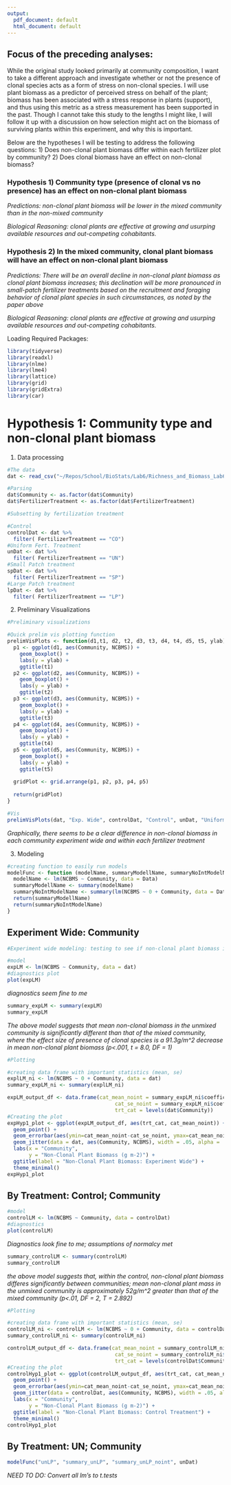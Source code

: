 ```yaml
---
output:
  pdf_document: default
  html_document: default
---
```

## Focus of the preceding analyses:
While the original study looked primarily at community composition, I want to take a different approach and investigate whether or not the presence of clonal species acts as a form of stress on non-clonal species. I will use plant biomass as a predictor of perceived stress on behalf of the plant; biomass has been associated with a stress response in plants (support), and thus using this metric as a stress measurement has been supported in the past. Though I cannot take this study to the lengths I might like, I will follow it up with a discussion on how selection might act on the biomass of surviving plants within this experiment, and why this is important. 

Below are the hypotheses I will be testing to address the following questions: 1) Does non-clonal plant biomass differ within each fertilizer plot by community? 2) Does clonal biomass have an effect on non-clonal biomass?

### Hypothesis 1) Community type (presence of clonal vs no presence) has an effect on non-clonal plant biomass

*Predictions: non-clonal plant biomass will be lower in the mixed community than in the non-mixed community*

*Biological Reasoning: clonal plants are effective at growing and usurping available resources and out-competing cohabitants.* 

### Hypothesis 2) In the mixed community, clonal plant biomass will have an effect on non-clonal plant biomass

*Predictions: There will be an overall decline in non-clonal plant biomass as clonal plant biomass increases; this declination will be more pronounced in small-patch fertilizer treatments based on the recruitment and foraging behavior of clonal plant species in such circumstances, as noted by the paper above*

*Biological Reasoning: clonal plants are effective at growing and usurping available resources and out-competing cohabitants.*

Loading Required Packages:

```r
library(tidyverse)
library(readxl)
library(nlme)
library(lme4)
library(lattice)
library(grid)
library(gridExtra)
library(car)
```

# Hypothesis 1: Community type and non-clonal plant biomass

1) Data processing

``` r
#The data
dat <- read_csv("~/Repos/School/BioStats/Lab6/Richness_and_Biomass_Lab6.csv")

#Parsing
dat$Community <- as.factor(dat$Community)
dat$FertilizerTreatment <- as.factor(dat$FertilizerTreatment)

#Subsetting by fertilization treatment

#Control
controlDat <- dat %>%
  filter( FertilizerTreatment == "CO")
#Uniform Fert. Treatment
unDat <- dat %>%
  filter( FertilizerTreatment == "UN")
#Small Patch treatment
spDat <- dat %>%
  filter( FertilizerTreatment == "SP")
#Large Patch treatment
lpDat <- dat %>%
  filter( FertilizerTreatment == "LP")
```

2) Preliminary Visualizations
```r
#Preliminary visualizations

#Quick prelim vis plotting function
prelimVisPlots <- function(d1,t1, d2, t2, d3, t3, d4, t4, d5, t5, ylab) {
  p1 <- ggplot(d1, aes(Community, NCBMS)) +
    geom_boxplot() +
    labs(y = ylab) +
    ggtitle(t1)
  p2 <- ggplot(d2, aes(Community, NCBMS)) +
    geom_boxplot() +
    labs(y = ylab) +
    ggtitle(t2)
  p3 <- ggplot(d3, aes(Community, NCBMS)) +
    geom_boxplot() +
    labs(y = ylab) +
    ggtitle(t3)
  p4 <- ggplot(d4, aes(Community, NCBMS)) +
    geom_boxplot() +
    labs(y = ylab) +
    ggtitle(t4)
  p5 <- ggplot(d5, aes(Community, NCBMS)) +
    geom_boxplot() +
    labs(y = ylab) +
    ggtitle(t5)
  
  gridPlot <- grid.arrange(p1, p2, p3, p4, p5)
  
  return(gridPlot)
}

#Vis
prelimVisPlots(dat, "Exp. Wide", controlDat, "Control", unDat, "Uniform", spDat, "Small Patch", lpDat, "Large Patch", "nc bms (g m-2)")
```
*Graphically, there seems to be a clear difference in non-clonal biomass in each community experiment wide and within each fertilizer treatment*

3) Modeling

```r
#creating function to easily run models
modelFunc <- function (modelName, summaryModellName, summaryNoIntModelName, Data) {
  modelName <- lm(NCBMS ~ Community, data = Data)
  summaryModellName <- summary(modelName)
  summaryNoIntModelName <- summary(lm(NCBMS ~ 0 + Community, data = Data))
  return(summaryModellName)
  return(summaryNoIntModelName)
}
```

## Experiment Wide: Community
```r
#Experiment wide modeling: testing to see if non-clonal plant biomass in each fertilizer treatmebent differs from the control

#model
expLM <- lm(NCBMS ~ Community, data = dat)
#diagnostics plot
plot(expLM)
```
*diagnostics seem fine to me*

```r
summary_expLM <- summary(expLM)
summary_expLM
```

*The above model suggests that mean non-clonal biomass in the unmixed community is significantly different than that of the mixed community, where the effect size of presence of clonal species is a 91.3g/m^2 decrease in mean non-clonal plant biomass (p<.001, t = 8.0, DF = 1)*

```r
#Plotting

#creating data frame with important statistics (mean, se)
explLM_ni <- lm(NCBMS ~ 0 + Community, data = dat)
summary_expLM_ni <- summary(explLM_ni)

expLM_output_df <- data.frame(cat_mean_noint = summary_expLM_ni$coefficients[, "Estimate"],
                                   cat_se_noint = summary_expLM_ni$coefficients[,"Std. Error"],
                                   trt_cat = levels(dat$Community))
#Creating the plot
expHyp1_plot <- ggplot(expLM_output_df, aes(trt_cat, cat_mean_noint)) +
  geom_point() +
  geom_errorbar(aes(ymin=cat_mean_noint-cat_se_noint, ymax=cat_mean_noint+cat_se_noint), width = 0.2) +
  geom_jitter(data = dat, aes(Community, NCBMS), width = .05, alpha = .4) +
  labs(x = "Community",
       y = "Non-Clonal Plant Biomass (g m-2)") +
  ggtitle(label = "Non-Clonal Plant Biomass: Experiment Wide") +
  theme_minimal()
expHyp1_plot

```

## By Treatment: Control; Community
```r
#model
controlLM <- lm(NCBMS ~ Community, data = controlDat)
#diagnostics
plot(controlLM)
```
*Diagnostics look fine to me; assumptions of normalcy met*

```r
summary_controlLM <- summary(controlLM)
summary_controlLM
```
*the above model suggests that, within the control, non-clonal plant biomass differes significantly between communities; mean non-clonal plant mass in the unmixed community is approximately 52g/m^2 greater than that of the mixed community (p<.01, DF = 2, T = 2.892)*

```r
#Plotting

#creating data frame with important statistics (mean, se)
controlLM_ni <- controlLM <- lm(NCBMS ~ 0 + Community, data = controlDat)
summary_controlLM_ni <- summary(controlLM_ni)

controlLM_output_df <- data.frame(cat_mean_noint = summary_controlLM_ni$coefficients[, "Estimate"],
                                   cat_se_noint = summary_controlLM_ni$coefficients[,"Std. Error"],
                                   trt_cat = levels(controlDat$Community))
#Creating the plot
controlHyp1_plot <- ggplot(controlLM_output_df, aes(trt_cat, cat_mean_noint)) +
  geom_point() +
  geom_errorbar(aes(ymin=cat_mean_noint-cat_se_noint, ymax=cat_mean_noint+cat_se_noint), width = 0.2) +
  geom_jitter(data = controlDat, aes(Community, NCBMS), width = .05, alpha = .4) +
  labs(x = "Community",
       y = "Non-Clonal Plant Biomass (g m-2)") +
  ggtitle(label = "Non-Clonal Plant Biomass: Control Treatment") +
  theme_minimal()
controlHyp1_plot

```

## By Treatment: UN; Community 

```r
modelFunc("unLP", "summary_unLP", "summary_unLP_noint", unDat)

```

*NEED TO DO: Convert all lm's to t.tests*